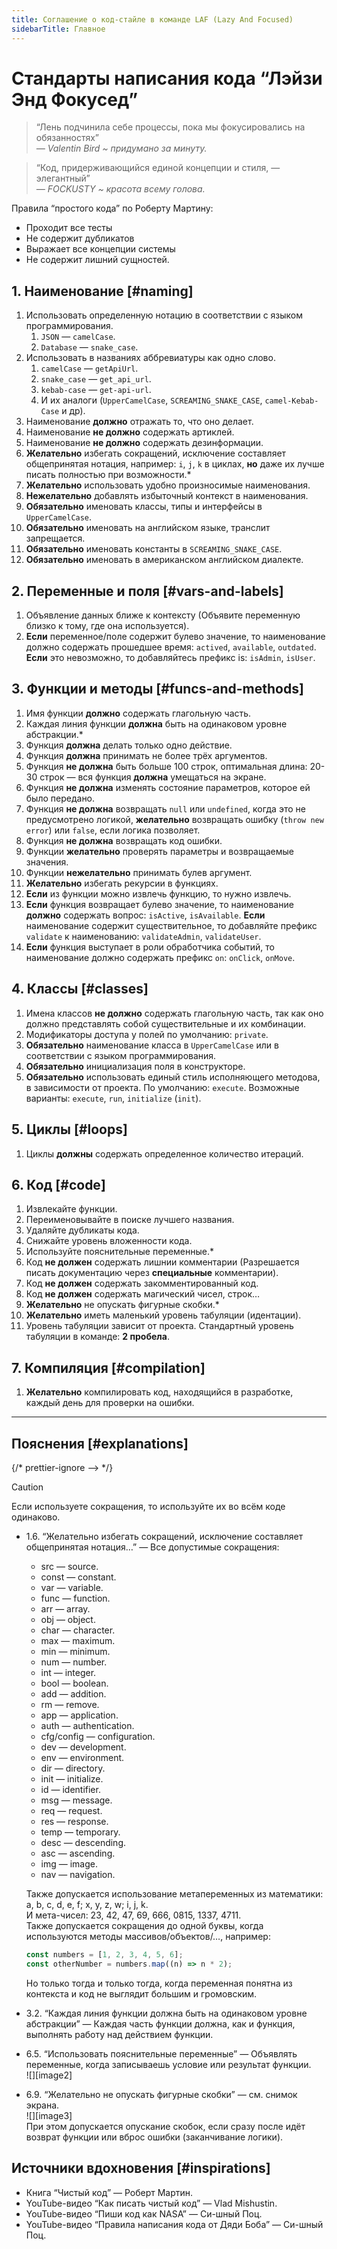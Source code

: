 ```yaml
---
title: Соглашение о код-стайле в команде LAF (Lazy And Focused)
sidebarTitle: Главное
---
```


# Стандарты написания кода “Лэйзи Энд Фокусед”

> “Лень подчинила себе процессы, пока мы фокусировались на обязанностях”  
> *— Valentin Bird \~ придумано за минуту.*

> “Код, придерживающийся единой концепции и стиля, — элегантный”  
> *— FOCKUSTY \~ красота всему голова.*

Правила “простого кода” по Роберту Мартину:

- Проходит все тесты
- Не содержит дубликатов
- Выражает все концепции системы
- Не содержит лишний сущностей.

## 1. Наименование [#naming]

   1. Использовать определенную нотацию в соответствии с языком программирования.
      1. `JSON` — `camelCase`.
      2. `Database` — `snake_case`.
   2. Использовать в названиях аббревиатуры как одно слово.
      1. `camelCase` — `getApiUrl`.
      2. `snake_case` — `get_api_url`.
      3. `kebab-case` — `get-api-url`.
      4. И их аналоги (`UpperCamelCase`, `SCREAMING_SNAKE_CASE`, `camel-Kebab-Case` и др).
   3. Наименование **должно** отражать то, что оно делает.
   4. Наименование **не должно** содержать артиклей.
   5. Наименование **не должно** содержать дезинформации.
   6. **Желательно** избегать сокращений, исключение составляет общепринятая нотация, например: `i`, `j`, `k` в циклах, **но** даже их лучше писать полностью при возможности.\*
   7. **Желательно** использовать удобно произносимые наименования.
   8. **Нежелательно** добавлять избыточный контекст в наименования.
   9. **Обязательно** именовать классы, типы и интерфейсы в `UpperCamelCase`.
   10. **Обязательно** именовать на английском языке, транслит запрещается.
   11. **Обязательно** именовать константы в `SCREAMING_SNAKE_CASE`.
   12. **Обязательно** именовать в американском английском диалекте.

## 2. Переменные и поля [#vars-and-labels]

   1. Объявление данных ближе к контексту (Объявите переменную близко к тому, где она используется).
   2. **Если** переменное/поле содержит булево значение, то наименование должно содержать прошедшее время: `actived`, `available`, `outdated`. **Если** это невозможно, то добавляйтесь префикс is: `isAdmin`, `isUser`.

## 3. Функции и методы [#funcs-and-methods]

   1. Имя функции **должно** содержать глагольную часть.
   2. Каждая линия функции **должна** быть на одинаковом уровне абстракции.\*
   3. Функция **должна** делать только одно действие.
   4. Функция **должна** принимать не более трёх аргументов.
   5. Функция **не должна** быть больше 100 строк, оптимальная длина: 20-30 строк — вся функция **должна** умещаться на экране.
   6. Функция **не должна** изменять состояние параметров, которое ей было передано.
   7. Функция **не должна** возвращать `null` или `undefined`, когда это не предусмотрено логикой, **желательно** возвращать ошибку (`throw new error`) или `false`, если логика позволяет.
   8. Функция **не должна** возвращать код ошибки.
   9. Функции **желательно** проверять параметры и возвращаемые значения.
   10. Функции **нежелательно** принимать булев аргумент.
   11. **Желательно** избегать рекурсии в функциях.
   12. **Если** из функции можно извлечь функцию, то нужно извлечь.
   13. **Если** функция возвращает булево значение, то наименование **должно** содержать вопрос: `isActive`, `isAvailable`. **Если** наименование содержит существительное, то добавляйте префикс `validate` к наименованию: `validateAdmin`, `validateUser`.
   14. **Если** функция выступает в роли обработчика событий, то наименование должно содержать префикс `on`: `onClick`, `onMove`.

## 4. Классы [#classes]

   1. Имена классов **не должно** содержать глагольную часть, так как оно должно представлять собой существительные и их комбинации.
   2. Модификаторы доступа у полей по умолчанию: `private`.
   3. **Обязательно** наименование класса в `UpperCamelCase` или в соответствии с языком программирования.
   4. **Обязательно** инициализация поля в конструкторе.
   5. **Обязательно** использовать единый стиль исполняющего методова, в зависимости от проекта. По умолчанию: `execute`. Возможные варианты: `execute`, `run`, `initialize` (`init`).

## 5. Циклы [#loops]

   1. Циклы **должны** содержать определенное количество итераций.

## 6. Код [#code]

   1. Извлекайте функции.
   2. Переименовывайте в поиске лучшего названия.
   3. Удаляйте дубликаты кода.
   4. Снижайте уровень вложенности кода.
   5. Используйте пояснительные переменные.\*
   6. Код **не должен** содержать лишнии комментарии (Разрешается писать документацию через **специальные** комментарии).
   7. Код **не должен** содержать закомментированный код.
   8. Код **не должен** содержать магический чисел, строк…
   9. **Желательно** не опускать фигурные скобки.\*
   10. **Желательно** иметь маленький уровень табуляции (идентации).
   11. Уровень табуляции зависит от проекта. Стандартный уровень табуляции в команде: **2 пробела**.

## 7. Компиляция [#compilation]

   1. **Желательно** компилировать код, находящийся в разработке, каждый день для проверки на ошибки.

---

## Пояснения [#explanations]

{/* prettier-ignore --> */}
> [!CAUTION]
>
> Если используете сокращения, то используйте их во всём коде одинаково.

- 1.6. “Желательно избегать сокращений, исключение составляет общепринятая нотация…” — Все допустимые сокращения:
  - src — source.
  - const — constant.
  - var — variable.
  - func — function.
  - arr — array.
  - obj — object.
  - char — character.
  - max — maximum.
  - min — minimum.
  - num — number.
  - int — integer.
  - bool — boolean.
  - add — addition.
  - rm — remove.
  - app — application.
  - auth — authentication.
  - cfg/config — configuration.
  - dev — development.
  - env — environment.
  - dir — directory.
  - init — initialize.
  - id — identifier.
  - msg — message.
  - req — request.
  - res — response.
  - temp — temporary.
  - desc — descending.
  - asc — ascending.
  - img — image.
  - nav — navigation.

  Также допускается использование метапеременных из математики: a, b, c, d, e, f; x, y, z, w; i, j, k.  
  И мета-чисел: 23, 42, 47, 69, 666, 0815, 1337, 4711\.  
  Также допускается сокращения до одной буквы, когда используются методы массивов/объектов/…, например:

  ```js
  const numbers = [1, 2, 3, 4, 5, 6];
  const otherNumber = numbers.map((n) => n * 2);
  ```

  Но только тогда и только тогда, когда переменная понятна из контекста и код не выглядит большим и громовским.  

- 3.2. “Каждая линия функции должна быть на одинаковом уровне абстракции” — Каждая часть функции должна, как и функция, выполнять работу над действием функции.
- 6.5. “Использовать пояснительные переменные” — Объявлять переменные, когда записываешь условие или результат функции.  
  ![][image2]
- 6.9. “Желательно не опускать фигурные скобки” — см. снимок экрана.  
  ![][image3]  
  При этом допускается опускание скобок, если сразу после идёт возврат функции или вброс ошибки (заканчивание логики).

## Источники вдохновения [#inspirations]

- Книга “Чистый код” — Роберт Мартин.
- YouTube-видео “Как писать чистый код” — Vlad Mishustin.
- YouTube-видео “Пиши код как NASA” — Си-шный Поц.
- YouTube-видео “Правила написания кода от Дяди Боба” — Си-шный Поц.
